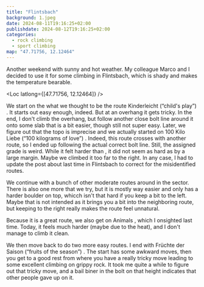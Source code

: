 ```yaml
---
title: "Flintsbach"
background: 1.jpeg
date: 2024-08-11T19:16:25+02:00
publishdate: 2024-08-12T19:16:25+02:00
categories:
  - rock climbing
  - sport climbing
map: "47.71756, 12.12464"
---
```


Another weekend with sunny and hot weather. My colleague Marco and I decided to
use it for some climbing in Flintsbach, which is shady and makes the temperature
bearable.

<Loc latlong={[47.71756, 12.12464]} />

We start on the what we thought to be the route Kinderleicht (“child's
play”) <Grade system="UIAA" value="6-" />. It starts out easy enough, indeed.
But at an overhang it gets tricky. In the end, I don't climb the overhang, but
follow another close bolt line around it onto some slab that is a bit easier,
though still not super easy. Later, we figure out that the topo is imprecise and
we actually started on 100 Kilo Liebe (“100 kilograms of love”) <Grade
system="UIAA" value="7+" />. Indeed, this route crosses with another route, so
I ended up following the actual correct bolt line. Still, the assigned grade is
weird. While it felt harder than <Grade system="UIAA" value="6-" /> , it did not
seem as hard as <Grade system="UIAA" value="7+" /> by a large margin. Maybe we
climbed it too far to the right. In any case, I had to update the post
about <Link to="/posts/240512-flintsbach/">last time in Flintsbach</Link> to
correct for the misidentified routes.

We continue with a bunch of other moderate routes around <Grade system="UIAA"
value="6" /> in the sector. There is also one more <Grade system="UIAA"
value="7+" /> that we try, but it is mostly way easier and only has a harder
boulder on top, whicch isn't that hard if you keep a bit to the left. Maybe that
is not intended as it brings you a bit into the neighboring route, but keeping
to the right really makes the route feel unnatural.

Because it is a great route, we also get on Animals <Grade system="UIAA"
value="7+" />, which I onsighted <Link to="/posts/240512-flintsbach/">last
time</Link>. Today, it feels much harder (maybe due to the heat), and I don't
manage to climb it clean.

We then move back to do two more easy routes. I end with Früchte der Saison
(“fruits of the season”) <Grade system="UIAA" value="6+/7-" />. The start has
some awkward moves, then you get to a good rest from where you have a really
tricky move leading to some excellent climbing on grippy rock. It took me quite
a while to figure out that tricky move, and a bail biner in the bolt on that
height indicates that other people gave up on it.

<Rimg src="1.jpeg" alt="Flintsbach" />
